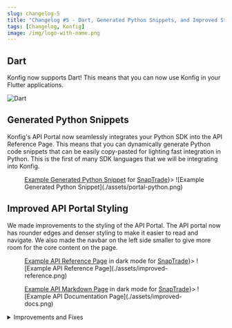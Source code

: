 ```yaml
---
slug: changelog-5
title: "Changelog #5 - Dart, Generated Python Snippets, and Improved Styling for API Portal"
tags: [Changelog, Konfig]
image: /img/logo-with-name.png
---
```


## Dart

Konfig now supports Dart! This means that you can now use Konfig in your Flutter
applications.

![Dart](./assets/dart.jpg)

## Generated Python Snippets

Konfig's API Portal now seamlessly integrates your Python SDK into the API
Reference Page. This means that you can dynamically generate Python code
snippets that can be easily copy-pasted for lighting fast integration in Python.
This is the first of many SDK languages that we will be integrating into Konfig.

<Figure caption={<span><a href="https://snaptrade.onkonfig.com/reference">Example Generated Python Snippet</a> for <a href="https://snaptrade.com">SnapTrade</a></span>}>
![Example Generated Python Snippet](./assets/portal-python.png)
</Figure>

## Improved API Portal Styling

We made improvements to the styling of the API Portal. The API portal now has
rounder edges and denser styling to make it easier to read and navigate.  We
also made the navbar on the left side smaller to give more room for the core
content on the page.

<Figure caption={<span><a href="https://snaptrade.onkonfig.com/reference">Example API Reference Page</a> in dark mode for <a href="https://snaptrade.com">SnapTrade</a></span>}>
![Example API Reference Page](./assets/improved-reference.png)
</Figure>

<Figure caption={<span><a href="https://snaptrade.onkonfig.com/docs">Example API Markdown Page</a> in dark mode for <a href="https://snaptrade.com">SnapTrade</a></span>}>
![Example API Documentation Page](./assets/improved-docs.png)
</Figure>

<details>
<summary>Improvements and Fixes</summary>
- Eliminated dependency security vulnerabilities in Python and TypeScript SDKs
- Add `removeKonfigBranding` configuration to Go SDK
- Improved generated testing and documentation for Go SDKs
- Created `konfig pr-merge` and `konfig-pr-create` commands for GitHub automation
- Fixed Git repository tagging for Go publishing to properly be indexed by [pkg.go.dev](https://pkg.go.dev/)
- Support submodules for Go SDK
- Created [new lint rule](/docs/lint-rules#invalid-required-property-syntax) to catch potentially invalid required syntax
- Created `konfig list-sdk-submodules` to be used in automation
- Support submodules in the automation pipeline
- Added client state validation in Ruby to catch invalid client state when SDK is instantiated
- Validate UUID parameters in the API Reference Page
- Created [documentation](/docs/portal/tutorials/creating-markdown-pages) for setting up API Portal with custom markdown pages
- Added `--tolerate-republish` flag to `konfig publish` to allow for gracefully publishing of existing versions
- Support `multipart/form-data` input for `konfig mock` server
- Fix bug with `.yaml` files not being properly pulled in `konfig pull`
</details>